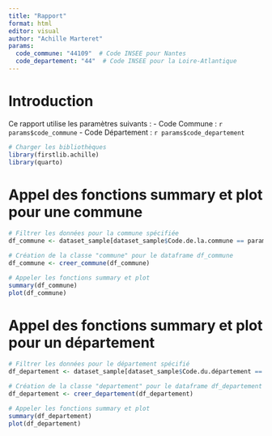 ```yaml
---
title: "Rapport"
format: html
editor: visual
author: "Achille Marteret"
params:
  code_commune: "44109"  # Code INSEE pour Nantes
  code_departement: "44"  # Code INSEE pour la Loire-Atlantique
---
```


# Introduction

Ce rapport utilise les paramètres suivants : - Code Commune : `r params$code_commune` - Code Département : `r params$code_departement`

```r
# Charger les bibliothèques
library(firstlib.achille)
library(quarto)
```

# Appel des fonctions summary et plot pour une commune

```r
# Filtrer les données pour la commune spécifiée
df_commune <- dataset_sample[dataset_sample$Code.de.la.commune == params$code_commune, ]

# Création de la classe "commune" pour le dataframe df_commune
df_commune <- creer_commune(df_commune)

# Appeler les fonctions summary et plot
summary(df_commune)
plot(df_commune)

```

# Appel des fonctions summary et plot pour un département

```r
# Filtrer les données pour le département spécifié
df_departement <- dataset_sample[dataset_sample$Code.du.département == params$code_departement, ]

# Création de la classe "departement" pour le dataframe df_departement
df_departement <- creer_departement(df_departement)

# Appeler les fonctions summary et plot
summary(df_departement)
plot(df_departement)
```
